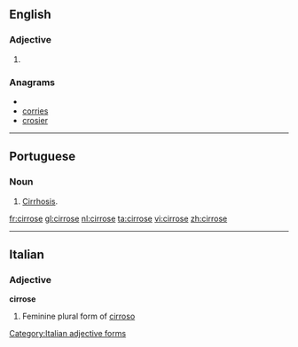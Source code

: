 ==English==

===Adjective===
{{en-adj|-}}

# {{alternative spelling of|cirrhose}}

===Anagrams===
* {{alphagram|ceiorrs}}
* [[corries#English|corries]]
* [[crosier#English|crosier]]


----

==Portuguese==

===Noun===
{{pt-noun-f}}

# [[cirrhosis|Cirrhosis]].

[[fr:cirrose]]
[[gl:cirrose]]
[[nl:cirrose]]
[[ta:cirrose]]
[[vi:cirrose]]
[[zh:cirrose]]

----
==Italian==

===Adjective===
'''cirrose''' {{f}}

# Feminine plural form of [[cirroso]]
[[Category:Italian adjective forms]]
{{rfc-auto}}